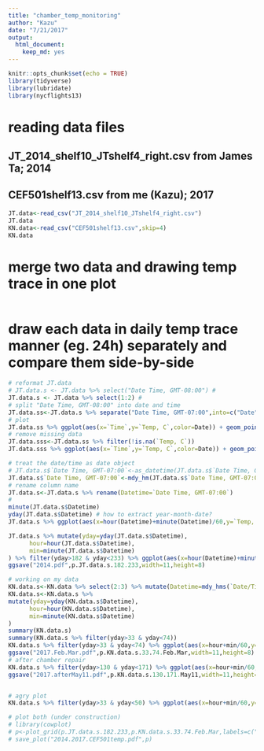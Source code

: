 ```yaml
---
title: "chamber_temp_monitoring"
author: "Kazu"
date: "7/21/2017"
output: 
  html_document: 
    keep_md: yes
---
```


```r
knitr::opts_chunk$set(echo = TRUE)
library(tidyverse)
library(lubridate)
library(nycflights13)
```
# reading data files
## JT_2014_shelf10_JTshelf4_right.csv from James Ta; 2014
## CEF501shelf13.csv from me (Kazu); 2017
```r
JT.data<-read_csv("JT_2014_shelf10_JTshelf4_right.csv")
JT.data
KN.data<-read_csv("CEF501shelf13.csv",skip=4)
KN.data
```
# merge two data and drawing temp trace in one plot
```r

```
# draw each data in daily temp trace manner (eg. 24h) separately and compare them side-by-side
```r
# reformat JT.data
# JT.data.s <- JT.data %>% select("Date Time, GMT-08:00") # 
JT.data.s <- JT.data %>% select(1:2) # 
# split "Date Time, GMT-08:00" into date and time
JT.data.ss<-JT.data.s %>% separate("Date Time, GMT-07:00",into=c("Date","Time"),sep=" ") # separated by white space
# plot 
JT.data.ss %>% ggplot(aes(x=`Time`,y=`Temp, C`,color=Date)) + geom_point() + theme(legend.position = "none") # needs to work on Time？
# remove missing data
JT.data.sss<-JT.data.ss %>% filter(!is.na(`Temp, C`))
JT.data.sss %>% ggplot(aes(x=`Time`,y=`Temp, C`,color=Date)) + geom_point() + theme(legend.position = "none") # T_SHOW_BACKTRACE environmental variable.

# treat the date/time as date object
# JT.data.s$`Date Time, GMT-07:00`<-as_datetime(JT.data.s$`Date Time, GMT-07:00`) # needs library(lubridate). error
JT.data.s$`Date Time, GMT-07:00`<-mdy_hm(JT.data.s$`Date Time, GMT-07:00`) # needs library(lubridate). works
# rename column name
JT.data.s<-JT.data.s %>% rename(Datetime=`Date Time, GMT-07:00`)
# 
minute(JT.data.s$Datetime)
yday(JT.data.s$Datetime) # how to extract year-month-date?
JT.data.s %>% ggplot(aes(x=hour(Datetime)+minute(Datetime)/60,y=`Temp, C`,color=yday(Datetime))) + geom_point(alpha=0.1) + theme(legend.position = "none") #Removed 1 rows containing missing values (geom_point). 

JT.data.s %>% mutate(yday=yday(JT.data.s$Datetime),
      hour=hour(JT.data.s$Datetime),
      min=minute(JT.data.s$Datetime)
) %>% filter(yday>182 & yday<233) %>% ggplot(aes(x=hour(Datetime)+minute(Datetime)/60,y=`Temp, C`)) + geom_point(color="magenta")  + facet_wrap(~yday,nrow=5) + scale_y_continuous(limits=c(19,28)) + theme(legend.position = "none",strip.text=element_text(size=5)) -> p.JT.data.s.182.233 
ggsave("2014.pdf",p.JT.data.s.182.233,width=11,height=8)

# working on my data
KN.data.s<-KN.data %>% select(2:3) %>% mutate(Datetime=mdy_hms(`Date/Time`))
KN.data.s<-KN.data.s %>%
mutate(yday=yday(KN.data.s$Datetime),
      hour=hour(KN.data.s$Datetime),
      min=minute(KN.data.s$Datetime)
)
summary(KN.data.s)
summary(KN.data.s %>% filter(yday>33 & yday<74))
KN.data.s %>% filter(yday>33 & yday<74) %>% ggplot(aes(x=hour+min/60,y=`Temp(C)`)) + geom_point(color="green") + facet_wrap(~yday,nrow=5) + scale_y_continuous(limits=c(19,28))+theme(legend.position = "none",strip.text=element_text(size=5))-> p.KN.data.s.33.74.Feb.Mar# better
ggsave("2017.Feb.Mar.pdf",p.KN.data.s.33.74.Feb.Mar,width=11,height=8)
# after chamber repair
KN.data.s %>% filter(yday>130 & yday<171) %>% ggplot(aes(x=hour+min/60,y=`Temp(C)`)) + geom_point(color="black") + facet_wrap(~yday,nrow=5) + scale_y_continuous(limits=c(19,28))+theme(legend.position = "none",strip.text=element_text(size=5))-> p.KN.data.s.130.171.May11# better
ggsave("2017.afterMay11.pdf",p.KN.data.s.130.171.May11,width=11,height=8)


# agry plot
KN.data.s %>% filter(yday>33 & yday<50) %>% ggplot(aes(x=hour+min/60,y=`Temp(C)`,color=yday)) + geom_line(alpha=0.5)  +theme(legend.position = "none") 

# plot both (under construction)
# library(cowplot)
# p<-plot_grid(p.JT.data.s.182.233,p.KN.data.s.33.74.Feb.Mar,labels=c("2014","2017"))
# save_plot("2014.2017.CEF501temp.pdf",p)


```

